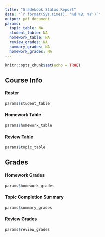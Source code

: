 ```yaml
---
title: "Gradebook Status Report"
date: "`r format(Sys.time(), '%d %B, %Y')`"
output: pdf_document
params:
  topic_table: NA
  student_table: NA
  homework_table: NA
  review_grades: NA
  summary_grades: NA
  homework_grades: NA
---
```


```r
knitr::opts_chunk$set(echo = TRUE)
```

## Course Info

#### Roster
```r
params$student_table
```

#### Homework Table
```r
params$homework_table
```

#### Review Table 
```r
params$topic_table
```

## Grades

#### Homework Grades
```r
params$homework_grades
```

#### Topic Completion Summary
```r
params$summary_grades
```

#### Review Grades
```r
params$review_grades
```